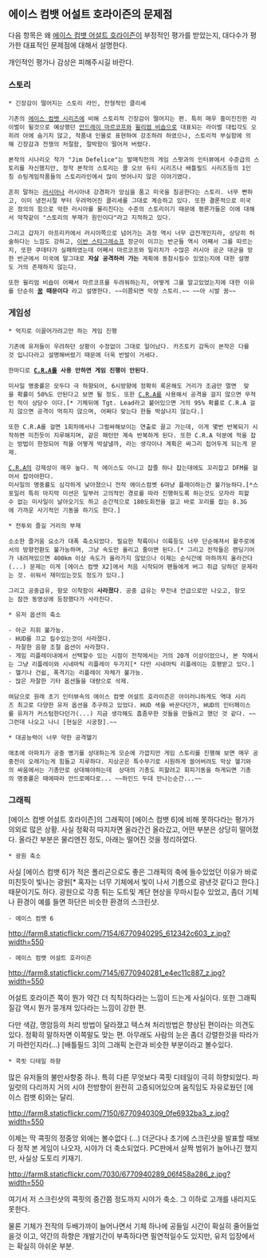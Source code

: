 == 에이스 컴뱃 어설트 호라이즌의 문제점 ==

다음 항목은 왜 [[에이스 컴뱃 어설트 호라이즌]]이 부정적인 평가를 받았는지, 대다수가 평가한 대표적인 문제점에 대해서 설명한다.

개인적인 평가나 감상은 피해주시길 바란다.

=== 스토리 ===

 * 긴장감이 떨어지는 스토리 라인, 전형적인 클리셰

 기존의 [[에이스 컴뱃 시리즈]]에 비해 스토리적 긴장감이 떨어지는 편. 특히 매우 흥미진진한 라이벌이 될것으로 예상했던 [[안드레이 마르코프]]와 [[윌리엄 비숍]]으로 대표되는 라이벌 대립각도 오히려 아에 숨기지 않고, 작품내 인물로 표현하여 강조하려 하였으나, 스토리적 부실함에 의해 긴장감과 전쟁의 처절함, 절박함이 떨어져 버렸다.

 본작의 시나리오 작가 "Jim Defelice"는 발매직전의 게임 스팟과의 인터뷰에서 수준급의 스토리를 자신했지만, 정작 본작의 스토리는 콜 오브 듀티 시리즈나 배틀필드 시리즈등의 1인칭 슈팅게임작품들의 스토리라인에서 많이 벗어나지 않은 이야기였다.

 흔히 말하는 [[러시아]]나 러시아내 강경파가 앙심을 품고 미국을 침공한다는 스토리. 너무 뻔하고, 이미 냉전시절 부터 우려먹어진 클리셰를 그대로 계승하고 있다. 또한 결론적으로 미국은 정의의 힘으로 악한 러시아를 물리친다는 수준의 스토리이기 때문에 평론가들은 이에 대해서 악착같이 "스토리의 부재가 원인이다"라고 지적하고 있다.

 그리고 갑자기 아프리카에서 러시아쪽으로 넘어가는 과정 역시 너무 급전개인지라, 상당히 허술하다는 느낌도 강하고, [[이반 스타그레쇼프]] 장군이 이끄는 반군들 역시 어째서 그를 따르는지, 또한 쿠데타가 실패하였는데 어째서 마르코프와 일리치가 수많은 러시아 공군 대군을 망한 반군에서 미국에 말그대로 '''자살 공격하러 가는''' 계획에 동참시킬수 있었는지에 대한 설명도 거의 존재하지 않는다.

 또한 윌리엄 비숍이 어째서 마르코프를 두려워하는지, 어떻게 그를 알고있었는지에 대한 이유를 단순히 '''[[꿈]] 때문이다''' 라고 설명한다. ~~이쯤되면 막장 스토리.~~ ~~아 시발 꿈~~

=== 게임성 ===

 * 억지로 이끌어가려고만 하는 게임 진행

 기존에 유저들이 우려하던 상황이 수정없이 그대로 일어났다. 카즈토키 감독이 본작은 다를것 입니다라고 설명해버렸기 때문에 더욱 반발이 거세다.

 한마디로 '''[[C.R.A]]를 사용 안하면 게임 진행이 안된다'''. 

 미사일 명중률은 모두다 극 하향되어, 6시방향에 정확히 록온해도 거리가 조금만 멀면  맞을 확률이 50%도 안된다고 보면 될 정도. 또한 [[C.R.A]]를 사용해서 공격을 걸지 않으면 무적인 적이 상당수 이다.[* 기체뒤에 Tgt. Lead라고 붙어있으면 거의 95% 확률로 C.R.A 걸지 않으면 공격이 먹히지 않으며, 어쩌다 맞는다 한들 박살나지 않는다.]

 또한 C.R.A를 걸면 1회차에서나 그럴싸해보이는 연출로 끌고 가는데, 이게 몇번 반복되기 시작하면 미친듯이 지루해지며, 같은 패턴만 계속 반복하게 된다. 또한 C.R.A 덕분에 적을 잡는 방법이 한정되어 적을 어떻게 박살낼까, 라는 생각이나 계획은 싸그리 접어두게 되는게 문제.

 [[C.R.A]]의 강제성이 매우 높다. 적 에이스도 아니고 잡졸 하나 잡는데에도 꼬리잡고 DFM를 걸어서 잡아야한다.
 미사일의 명중률도 심각하게 낮아졌으니 전작 에이스컴벳 6마냥 플레이하는건 불가능하다.[*스포일러 특히 마지막 미션은 일부러 고의적인 경로를 따라 진행하도록 하는것도 모자라 피할수 없는 미사일이 날아오기도 하고 순간적으로 180도회전을 걸고 바로 꼬리를 잡는 8.3G에 가까운 사기적인 기동을 하기도 한다.]

 * 전투외 즐길 거리의 부재

 소소한 즐거움 요소가 대폭 축소되었다. 필요한 착륙이나 이륙등도 너무 단순해져서 활주로에서의 방향전환도 불가능하며, 그냥 속도만 올리고 줄이면 된다.[* 그리고 전작들은 랜딩기어가 내려져있으면 400km 이상 속도가 올라가지 않았으나 이제는 순식간에 마하까지 올라간다(...) 문제는 이게 [에이스 컴뱃 X2]에서 처음 시작되어 팬들에게 버그 취급 당하던 문제라는 것. 쉬워서 재미있는것도 정도가 있다.] 

 그리고 공중급유, 항모 이착함이 '''사라졌다'''. 공중 급유는 무전내 언급으로만 나오고, 항모는 잠깐 동영상에 등장했다가 사라진다. 

 * 유저 옵션의 축소

 - 아군 지휘 불가능.
 - HUD를 끄고 킬수있는것이 사라졌다.
 - 자잘한 음향 조절 옵션이 사라졌다.
 - 게임 리플레이내에서 선택할수 있는 시점이 전작에서는 거의 20개 이상이었으나, 본 작에서는 그냥 리플레이와 시네마틱 리플레이 두가지[* 다만 시네마틱 리플레이는 호평받고 있다.]
 - 헬기나 건쉽, 폭격기는 리플레이 자체가 불가능.
 - 많은 자잘한 기타 옵션들을 대량으로 삭제.

 여담으로 원래 초기 인터뷰속의 에이스 컴뱃 어설트 호라이즌은 아이러니하게도 역대 시리즈 최고로 다양한 유저 옵션을 추구하고 있었다. HUD 색을 바꾼다던가, HUD의 인터페이스를 유저가 커스텀한다던가(...) 지금 생각해도 흠좀무한 것들을 만들려고 했던 것 같다. ~~그런데 나오고 나니 [현실은 시궁창].~~

 * 대공능력이 너무 약한 공격헬기

 애초에 아파치가 공중 병기를 상대하는게 모순에 가깝지만 게임 스토리를 진행해 보면 매우 공중전이 오래가는게 힘들고 지루하다. 지상군은 특수무기로 시원하게 쓸어버려도 막상 헬기와의 싸움에서는 기총만로 상대해야하는데  상대의 기총도 피할려고 회피기동을 하게되면 기총의 명중률은 때에따라 안드로메다로... ~~하인드 두대 만나는순간...~~

=== 그래픽 ===

[에이스 컴뱃 어설트 호라이즌]의 그래픽이 [에이스 컴뱃 6]에 비해 못하다라는 평가가 의외로 많은 상황. 사실 정확히 따지자면 올라간건 올라갔고, 어떤 부분은 상당히 떨어졌다. 올라간 부분은 물리엔진 정도, 아래는 떨어진 것을 정리하였다.

 * 광원 축소

사실 [에이스 컴뱃 6]가 적은 폴리곤으로도 좋은 그래픽의 축에 들수있었던 이유가 바로 미친듯이 빛나는 광원[* 혹자는 너무 기체에서 빛이 나서 기름으로 광낸것 같다고 한다.] 때문이기도 하다. 광원으로 각종 튀는 도트및 계단 현상을 무마시킬수 있었고, 좀더 기체나 환경이 예를 들면 하단은 비슷한 환경의 스크린샷.

 - 에이스 컴뱃 6

http://farm8.staticflickr.com/7154/6770940295_612342c603_z.jpg?width=550

 - 에이스 컴뱃 어설트 호라이즌

http://farm8.staticflickr.com/7145/6770940281_e4ec11c887_z.jpg?width=550

어설트 호라이즌 쪽이 뭔가 약간 더 칙칙하다라는 느낌이 드는게 사실이다. 또한 그래픽 질감 역시 뭔가 뭉개져 있다라는 느낌이 강한 편.

다만 색감, 명암등의 처리 방법이 달라졌고 텍스쳐 처리방법은 향상된 편이라는 의견도 있다. 정확히 말하자면 이쪽말도 맞는 편. 아무래도 사람의 눈은 좀더 강렬한것을 따라가기 마련인지라(...) [배틀필드 3]의 그래픽 논란과 비슷한 부분이라고 볼수있다.

 * 콕핏 디테일 하향

많은 유저들의 불만사항중 하나. 특히 다른 무엇보다 콕핏 디테일이 극히 하향되었다. 파일럿의 다리까지 거의 시야 전방향이 완전히 고증되어있으며 움직임도 자유로웠던 [에이스 컴뱃 6]와는 달리.

http://farm8.staticflickr.com/7150/6770940309_0fe6932ba3_z.jpg?width=550

이제는 딱 콕핏의 정중앙 외에는 볼수없다 (...) 더군다나 초기에 스크린샷을 발표할 때보다 정작 본 게임이 나오자, 시야가 더 축소되었다. PC판에서 살짝 범위가 늘어나긴 했지만, 사실상 도토리 키재기.

http://farm8.staticflickr.com/7030/6770940289_06f458a286_z.jpg?width=550

여기서 저 스크린샷의 콕핏의 중간쯤 정도까지 시야가 축소. 그 이하로 고개를 내리지도 못한다.

물론 기체가 전작의 두배가까이 늘어나면서 기체 하나에 공들일 시간이 확실히 줄어들었을것 이고, 약간의 하향은 개발기간이 부족하다면 필연적일수도 있지만, 유저 입장에서는 확실히 아쉬운 부분.
